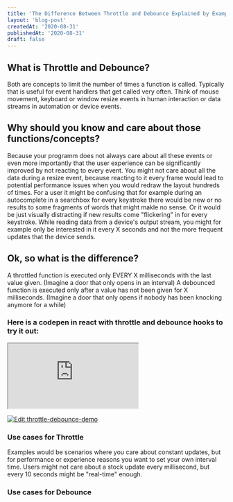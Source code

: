 ```yaml
---
title: 'The Difference Between Throttle and Debounce Explained by Example'
layout: 'blog-post'
createdAt: '2020-08-31'
publishedAt: '2020-08-31'
draft: false
---
```


## What is Throttle and Debounce?

Both are concepts to limit the number of times a function is called. Typically that is useful for event handlers that get called very often.
Think of mouse movement, keyboard or window resize events in human interaction or data streams in automation or device events.

## Why should you know and care about those functions/concepts?

Because your programm does not always care about all these events or even more importantly that the user experience can be significantly improved by not reacting to every event.
You might not care about all the data during a resize event, because reacting to it every frame would lead to potential performance issues when you would redraw the layout hundreds of times.
For a user it might be confusing that for example during an autocomplete in a searchbox for every keystroke there would be new or no results to some fragments of words that might makle no sense.
Or it would be just visually distracting if new results come "flickering" in for every keystroke. While reading data from a device's output stream, you might for example only be interested in it every X seconds and not the more frequent updates that the device sends.

## Ok, so what is the difference?

A throttled function is executed only EVERY X milliseconds with the last value given. (Imagine a door that only opens in an interval)
A debounced function is executed only after a value has not been given for X milliseconds. (Imagine a door that only opens if nobody has been knocking anymore for a while)

### Here is a codepen in react with throttle and debounce hooks to try it out:

<iframe
  src="https://codesandbox.io/embed/throttle-debounce-demo-qp2lo?fontsize=14&hidenavigation=1&theme=dark&view=preview"
  style={{ width: '100%', height: '800px', border: '0', borderRadius: '4px', overflow: 'hidden' }}
  title="throttle-debounce-demo"
  allow="accelerometer; ambient-light-sensor; camera; encrypted-media; geolocation; gyroscope; hid; microphone; midi; payment; usb; vr; xr-spatial-tracking"
  sandbox="allow-forms allow-modals allow-popups allow-presentation allow-same-origin allow-scripts"
></iframe>

[![Edit throttle-debounce-demo](https://codesandbox.io/static/img/play-codesandbox.svg)](https://codesandbox.io/s/throttle-debounce-demo-qp2lo?fontsize=14&hidenavigation=1&theme=dark&view=preview)

### Use cases for Throttle

Examples would be scenarios where you care about constant updates, but for performance or experience reasons you want to set your own interval time.
Users might not care about a stock update every millisecond, but every 10 seconds might be "real-time" enough.

### Use cases for Debounce

